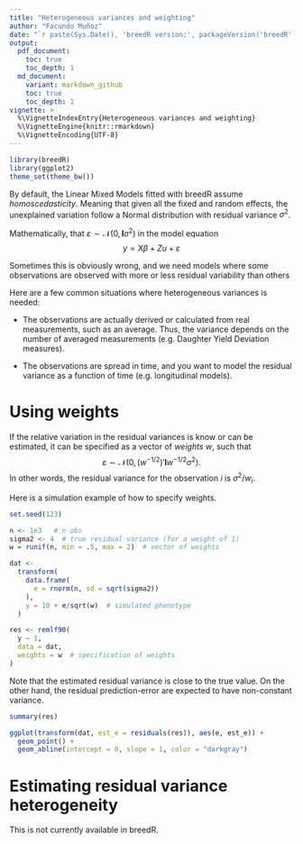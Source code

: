 ```yaml
---
title: "Heterogeneous variances and weighting"
author: "Facundo Muñoz"
date: "`r paste(Sys.Date(), 'breedR version:', packageVersion('breedR'))`"
output:
  pdf_document:
    toc: true
    toc_depth: 1
  md_document:
    variant: markdown_github
    toc: true
    toc_depth: 1
vignette: >
  %\VignetteIndexEntry{Heterogeneous variances and weighting}
  %\VignetteEngine{knitr::rmarkdown}
  %\VignetteEncoding{UTF-8}
---
```


```r
library(breedR)
library(ggplot2)
theme_set(theme_bw())
```

By default, the Linear Mixed Models fitted with breedR assume
*homoscedasticity*. Meaning that given all the fixed and random effects, the
unexplained variation follow a Normal distribution with residual variance
$\sigma^2$.

Mathematically, that $\varepsilon \sim \mathcal N (0, \mathbf I \sigma^2)$ in the model
equation $$ y = X \beta + Z u + \varepsilon $$

Sometimes this is obviously wrong, and we need models where some observations
are observed with more or less residual variability than others

Here are a few common situations where heterogeneous variances is needed:

- The observations are actually derived or calculated from real measurements, such
as an average. Thus, the variance depends on the number of averaged measurements
(e.g. Daughter Yield Deviation measures).

- The observations are spread in time, and you want to model the residual variance
as a function of time (e.g. longitudinal models).


# Using **weights**

If the relative variation in the residual variances is know or can be estimated,
it can be specified as a vector of *weights* $w$, such that
$$\varepsilon \sim \mathcal N (0, (w^{-1/2})'\mathbf I w^{-1/2} \sigma^2).$$
In other words, the residual variance for the observation $i$ is $\sigma^2/w_i$.

Here is a simulation example of how to specify weights.

```r
set.seed(123)

n <- 1e3   # n obs
sigma2 <- 4  # true residual variance (for a weight of 1)
w = runif(n, min = .5, max = 2)  # vector of weights

dat <- 
  transform(
    data.frame(
      e = rnorm(n, sd = sqrt(sigma2))
    ),
    y = 10 + e/sqrt(w)  # simulated phenotype
  )
```

```r
res <- remlf90(
  y ~ 1,
  data = dat,
  weights = w  # specification of weights
)
```

Note that the estimated residual variance is close to the true value. On the
other hand, the residual prediction-error are expected to have non-constant
variance.

```r
summary(res)

ggplot(transform(dat, est_e = residuals(res)), aes(e, est_e)) +
  geom_point() +
  geom_abline(intercept = 0, slope = 1, color = "darkgray")
```


# Estimating residual variance heterogeneity

This is not currently available in breedR.